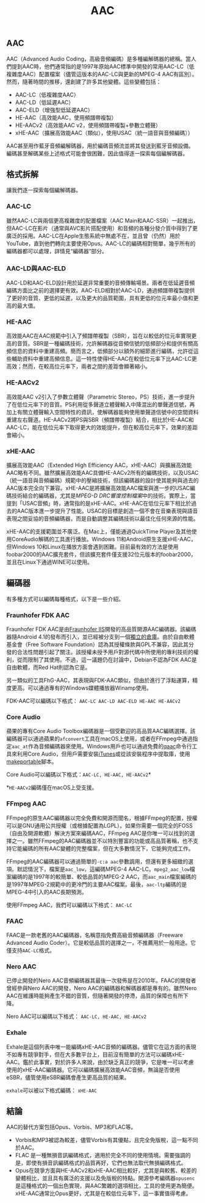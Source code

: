 ﻿---
title: AAC
description: Explore the AAC audio codec, including its various profiles, encoders, & use cases.
keywords: [AAC, Advanced Audio Coding, audio codec, audio, codec, audio encoding, audio decoding, audio compression, audio quality, audio formats, audio file formats, audio file, audio file type, audio file extension, audio file format, audio file types, audio file extensions, audio file formats]
sidebar_position: 2
---

## AAC

AAC（Advanced Audio Coding，高級音頻編碼）是多種編解碼器的總稱。當人們提到AAC時，他們通常指的是1997年原始AAC標準中開發的常用AAC-LC（低複雜度AAC）配置檔案（儘管這版本的AAC-LC與更新的MPEG-4 AAC有區別）。然而，隨著時間的推移，還創建了許多其他變體。這些變體包括：
- AAC-LC（低複雜度AAC）
- AAC-LD（低延遲AAC）
- AAC-ELD（增強型低延遲AAC）
- HE-AAC（高效能AAC，使用頻譜帶複製）
- HE-AACv2（高效能AAC v2，使用頻譜帶複製+參數立體聲）
- xHE-AAC（擴展高效能AAC（類似），使用USAC（統一語音與音頻編碼））

AAC甚至用作藍牙音頻編解碼器，用於編碼音頻流並將其發送到藍牙音頻設備。編碼甚至解碼某些上述格式可能會很困難，因此值得逐一探索每個編解碼器。

## 格式拆解

讓我們逐一探索每個編解碼器。

### AAC-LC

雖然AAC-LC與兩個更高複雜度的配置檔案（AAC Main和AAC-SSR）一起推出，但AAC-LC在影片（通常與AVC影片搭配使用）和音頻的各種分發介質中得到了更廣泛的採用。AAC-LC在Apple生態系統中無處不在，並且曾（仍然）用於YouTube，直到他們轉向主要使用Opus。AAC-LC的編碼相對簡單，幾乎所有的編碼器都可以處理，詳情見“編碼器”部分。

### AAC-LD與AAC-ELD

AAC-LD和AAC-ELD設計用於延遲非常重要的音頻傳輸場景。兩者在低延遲音頻編碼方面比之前的選擇更有效。AAC-ELD相對於AAC-LD，通過頻譜帶複製提供了更好的音質、更低的延遲，以及更大的品質範圍，具有更低的位元率最小值和更高的最大值。

### HE-AAC

高效能AAC在AAC規範中引入了頻譜帶複製（SBR），旨在以較低的位元率實現更高的音質。SBR是一種編碼技術，允許解碼器從音頻信號的低頻部分和提供有關高頻信息的資料中重建高頻。簡而言之，低頻部分以額外的細節進行編碼，允許從這些輔助資料中重建高頻信息。這一特性使得HE-AAC在較低位元率下比AAC-LC更高效；然而，在較高位元率下，兩者之間的差距會顯著縮小。
### HE-AACv2

高效能AAC v2引入了參數立體聲（Parametric Stereo，PS）技術，進一步提升了在低位元率下的音質。PS利用從多聲道立體聲輸入中降混出的單聲道信號，再加上有關立體聲輸入空間特性的資訊，使解碼器能夠使用單聲道信號中的空間資料重建左右聲道。HE-AACv2將PS與SBR（頻譜帶複製）結合，相比於HE-AAC和AAC-LC，能在低位元率下取得更大的效能提升，但在較高位元率下，效果的差距會縮小。

### xHE-AAC

擴展高效能AAC（Extended High Efficiency AAC，xHE-AAC）與擴展高效能AAC略有不同。雖然擴展高效能AAC具備HE-AACv2所有的編碼技術，以及USAC（統一語音與音頻編碼）規範中的壓縮技術，但該編碼器的設計使其能夠與過去的AAC版本完全向下兼容。xHE-AAC是將擴展高效能AAC檔案與進一步的USAC編碼技術結合的編碼器，尤其是*MPEG-D DRC響度控制檔案*中的技術。實際上，當提到「USAC音頻」時，通常指的是xHE-AAC。xHE-AAC在低位元率下相比於過去的AAC版本進一步提升了性能。USAC的目標是創造一個不會在音樂表現與語音表現之間妥協的音頻編碼器，而是自動調整其編碼技術以最佳化任何來源的性能。

xHE-AAC的支援範圍並不廣泛。在Mac上，僅能通過QuickTime Player及其他使用CoreAudio解碼的工具進行播放。Windows 11和Android原生支援xHE-AAC，但Windows 10和Linux在播放方面會遇到困難。目前最有效的方法是使用foobar2000的AAC擴充套件，但該擴充套件僅支援32位元版本的foobar2000，並且在Linux下通過WINE可以使用。

## 編碼器

有多種方式可以編碼每種格式，以下是一些介紹。

### Fraunhofer FDK AAC

Fraunhofer FDK AAC是由[Fraunhofer IIS](https://en.wikipedia.org/wiki/Fraunhofer_Society)開發的高品質開源AAC編碼器。該編碼器隨Android 4.1的發布而引入，並已經被分支到一個[獨立的倉庫](https://github.com/mstorsjo/fdk-aac)。由於自由軟體基金會（Free Software Foundation）認為其授權條款與GPL不兼容，因此其分發的合法性問題引起了關注。該授權未授予用戶對源代碼中所使用的專利技術的權利，從而限制了其使用。不過，這一議題仍在討論中，Debian不認為FDK AAC是自由軟體，而Red Hat則認為它是。

另一類似的工具FhG-AAC，其表現與FDK-AAC類似，但由於進行了浮點運算，精度更高。可以通過專有的Windows媒體播放器Winamp使用。

FDK-AAC可以編碼以下格式：
`AAC-LC AAC-LD AAC-ELD HE-AAC HE-AACv2`

### Core Audio

蘋果的專有Core Audio Toolbox編碼器是一個受歡迎的高品質AAC編碼選擇。該編碼器可以通過蘋果的`afconvert`工具在macOS上使用，或者在FFmpeg中通過指定`aac_at`作為音頻編碼器來使用。Windows用戶也可以通過免費的[qaac](https://github.com/nu774/qaac)命令行工具來利用Core Audio，但用戶需要安裝[iTunes](https://support.apple.com/en-ca/HT210384)或從該安裝程序中提取庫，使用[makeportable](https://github.com/nu774/makeportable)腳本。

Core Audio可以編碼以下格式：`AAC-LC, HE-AAC, HE-AACv2`*

*`HE-AACv2`編碼僅在macOS上受支援。

### FFmpeg AAC

FFmpeg的原生AAC編碼器以完全免費和開源而聞名，根據FFmpeg的配置，授權可以是GNU通用公共授權（或根據配置為LGPL）。如果你需要一個完全的FOSS（自由及開源軟體）解決方案來編碼AAC，FFmpeg AAC是你唯一可以找到的選擇之一。雖然FFmpeg的AAC編碼器並不以特別豐富的功能或高品質著稱，也不支持它能編碼的所有AAC變體的完整檔案，但在大多數情況下，它能夠完成工作。

FFmpeg的AAC編碼器可以通過簡單的`-c:a aac`參數調用，但還有更多細緻的選項。默認情況下，檔案是`aac_low`，這編碼MPEG-4 AAC-LC。`mpeg2_aac_low`檔案編碼的是1997年的較簡單、較低品質的MPEG-2 AAC，而`aac_main`檔案編碼的是1997年MPEG-2規範中的更冷門的主要AAC檔案。最後，`aac-ltp`編碼的是MPEG-4中引入的AAC長期預測。

使用FFmpeg AAC，我們可以編碼以下格式：
`AAC-LC`

### FAAC

FAAC是一款老舊的AAC編碼器，名稱意指免費高級音頻編碼器（Freeware Advanced Audio Coder）。它是較低品質的選擇之一，不推薦用於一般用途。它僅支持`AAC-LC`格式。

### Nero AAC

已停止開發的Nero AAC音頻編碼器其最後一次發佈是在2010年。FAAC的開發者曾經參與Nero AAC的開發，Nero AAC的編碼器和解碼器都是專有的。雖然Nero AAC在維護時能夠產生不錯的音質，但隨著開發的停滯，品質的保障也有所下降。

Nero AAC可以編碼以下格式：
`AAC-LC, HE-AAC, HE-AACv2`

### Exhale

Exhale是這個列表中唯一能編碼xHE-AAC音頻的編碼器。儘管它在這方面的表現不如專有競爭對手，但在大多數平台上，目前沒有簡單的方法可以編碼xHE-AAC。鑑於此事實，對於許多人來說，由於缺乏真正的競爭，它是唯一可以考慮使用的xHE-AAC編碼器。它可以編碼擴展高效能AAC音頻，無論是否使用eSBR，儘管使用eSBR編碼會產生更高品質的結果。

`exhale`可以被以下格式編碼：
`xHE-AAC`

## 結論

AAC的替代方案包括Opus、Vorbis、MP3和FLAC等。
- Vorbis和MP3被認為較差，儘管Vorbis有其優點，且完全免版稅，這一點不同於AAC。
- FLAC 是一種無損音訊編碼格式，適用於完全不同的使用情境。需要強調的是，即使有損音訊編碼格式的品質再好，它們也無法取代無損編碼格式。
- Opus在競爭方面與HE-AACv2和xHE-AAC相比較好，尤其是與較舊、較差的變體相比，並且具有廣泛的支援以及免版稅的特點。開源參考編碼器`opusenc`是這種格式的一個出色實現，與AAC繁雜的選項相比，工具的使用更為簡便。xHE-AAC通常比Opus更好，尤其是在較低位元率下，這一事實值得考慮。
